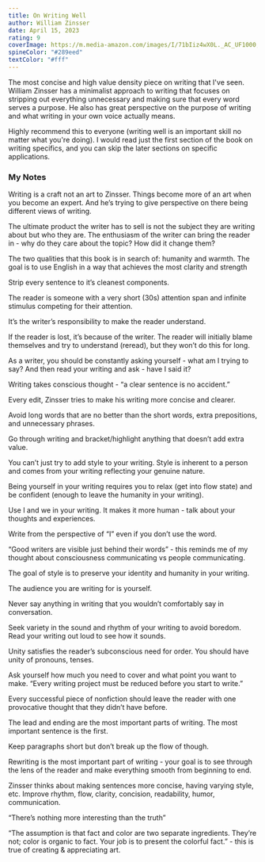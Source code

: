 ```yaml
---
title: On Writing Well
author: William Zinsser
date: April 15, 2023
rating: 9
coverImage: https://m.media-amazon.com/images/I/71bIiz4wX0L._AC_UF1000,1000_QL80_.jpg
spineColor: "#289eed"
textColor: "#fff"
---
```


The most concise and high value density piece on writing that I've seen. William Zinsser has a minimalist approach to writing that focuses on stripping out everything unnecessary and making sure that every word serves a purpose. He also has great perspective on the purpose of writing and what writing in your own voice actually means.

Highly recommend this to everyone (writing well is an important skill no matter what you're doing). I would read just the first section of the book on writing specifics, and you can skip the later sections on specific applications.

### My Notes

Writing is a craft not an art to Zinsser. Things become more of an art when you become an expert. And he’s trying to give perspective on there being different views of writing.

The ultimate product the writer has to sell is not the subject they are writing about but who they are. The enthusiasm of the writer can bring the reader in - why do they care about the topic? How did it change them?

The two qualities that this book is in search of: humanity and warmth. The goal is to use English in a way that achieves the most clarity and strength

Strip every sentence to it’s cleanest components.

The reader is someone with a very short (30s) attention span and infinite stimulus competing for their attention.

It’s the writer’s responsibility to make the reader understand.

If the reader is lost, it’s because of the writer. The reader will initially blame themselves and try to understand (reread), but they won’t do this for long.

As a writer, you should be constantly asking yourself - what am I trying to say? And then read your writing and ask - have I said it?

Writing takes conscious thought - “a clear sentence is no accident.”

Every edit, Zinsser tries to make his writing more concise and clearer.

Avoid long words that are no better than the short words, extra prepositions, and unnecessary phrases.

Go through writing and bracket/highlight anything that doesn’t add extra value.

You can’t just try to add style to your writing. Style is inherent to a person and comes from your writing reflecting your genuine nature.

Being yourself in your writing requires you to relax (get into flow state) and be confident (enough to leave the humanity in your writing).

Use I and we in your writing. It makes it more human - talk about your thoughts and experiences.

Write from the perspective of “I” even if you don’t use the word.

“Good writers are visible just behind their words” - this reminds me of my thought about consciousness communicating vs people communicating.

The goal of style is to preserve your identity and humanity in your writing.

The audience you are writing for is yourself.

Never say anything in writing that you wouldn’t comfortably say in conversation.

Seek variety in the sound and rhythm of your writing to avoid boredom. Read your writing out loud to see how it sounds.

Unity satisfies the reader’s subconscious need for order. You should have unity of pronouns, tenses.

Ask yourself how much you need to cover and what point you want to make. “Every writing project must be reduced before you start to write.”

Every successful piece of nonfiction should leave the reader with one provocative thought that they didn’t have before.

The lead and ending are the most important parts of writing. The most important sentence is the first.

Keep paragraphs short but don’t break up the flow of though.

Rewriting is the most important part of writing - your goal is to see through the lens of the reader and make everything smooth from beginning to end.

Zinsser thinks about making sentences more concise, having varying style, etc. Improve rhythm, flow, clarity, concision, readability, humor, communication.

“There’s nothing more interesting than the truth”

“The assumption is that fact and color are two separate ingredients. They’re not; color is organic to fact. Your job is to present the colorful fact.” - this is true of creating & appreciating art.
